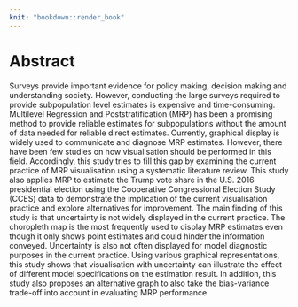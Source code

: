 ```yaml
---
knit: "bookdown::render_book"
---
```


# Abstract {-}

Surveys provide important evidence for policy making, decision making and understanding society. However, conducting the large surveys required to provide subpopulation level estimates is expensive and time-consuming. Multilevel Regression and Poststratification (MRP) has been a promising method to provide reliable estimates for subpopulations without the amount of data needed for reliable direct estimates. Currently, graphical display is widely used to communicate and diagnose MRP estimates. However, there have been few studies on how visualisation should be performed in this field. Accordingly, this study tries to fill this gap by examining the current practice of MRP visualisation using a systematic literature review. This study also applies MRP to estimate the Trump vote share in the U.S. 2016 presidential election using the Cooperative Congressional Election Study (CCES) data to demonstrate the implication of the current visualisation practice and explore alternatives for improvement. The main finding of this study is that uncertainty is not widely displayed in the current practice. The choropleth map is the most frequently used to display MRP estimates even though it only shows point estimates and could hinder the information conveyed. Uncertainty is also not often displayed for model diagnostic purposes in the current practice. Using various graphical representations, this study shows that visualisation with uncertainty can illustrate the effect of different model specifications on the estimation result. In addition, this study also proposes an alternative graph to also take the bias-variance trade-off into account in evaluating MRP performance.   
\newpage
